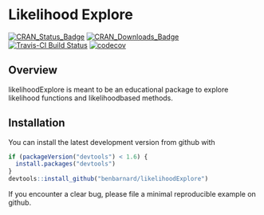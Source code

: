 # Likelihood Explore

[![CRAN_Status_Badge](http://www.r-pkg.org/badges/version/likelihoodExplore)](https://cran.r-project.org/package=likelihoodExplore)
[![CRAN_Downloads_Badge](http://cranlogs.r-pkg.org/badges/grand-total/likelihoodExplore)](http://cranlogs.r-pkg.org/badges/grand-total/likelihoodExplore)
[![Travis-CI Build Status](https://travis-ci.org/BenBarnard/likelihoodExplore.svg?branch=master)](https://travis-ci.org/BenBarnard/likelihoodExplore)
[![codecov](https://codecov.io/gh/BenBarnard/likelihoodExplore/branch/master/graph/badge.svg)](https://codecov.io/gh/BenBarnard/likelihoodExplore)

## Overview

likelihoodExplore is meant to be an educational package to explore likelihood functions and likelihoodbased methods.

## Installation

You can install the latest development version from github with

```r
if (packageVersion("devtools") < 1.6) {
  install.packages("devtools")
}
devtools::install_github("benbarnard/likelihoodExplore")
```

If you encounter a clear bug, please file a minimal reproducible example on github.
